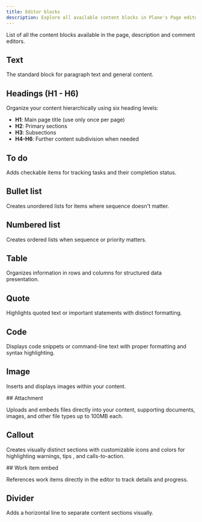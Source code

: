 ```yaml
---
title: Editor blocks
description: Explore all available content blocks in Plane's Page editor.
---
```



List of all the content blocks available in the page, description and comment editors.

## Text
The standard block for paragraph text and general content.

## Headings (H1 - H6)    
Organize your content hierarchically using six heading levels:

- **H1**: Main page title (use only once per page)
- **H2**: Primary sections
- **H3**: Subsections
- **H4-H6**: Further content subdivision when needed 

## To do
Adds checkable items for tracking tasks and their completion status.

## Bullet list
Creates unordered lists for items where sequence doesn't matter.

## Numbered list
Creates ordered lists when sequence or priority matters.                                   

## Table     
Organizes information in rows and columns for structured data presentation.

## Quote
Highlights quoted text or important statements with distinct formatting.

## Code
Displays code snippets or command-line text with proper formatting and syntax highlighting.

## Image
Inserts and displays images within your content. 

<div className="tag-wrapper">
 ## Attachment
<Tags 
  tags={[ 
    { name: "Pro", link:"https://plane.so/pricing", additionalClass: "pro" }
  ]} 
 />
</div>

Uploads and embeds files directly into your content, supporting documents, images, and other file types up to 100MB each.

## Callout   
Creates visually distinct sections with customizable icons and colors for highlighting warnings, tips , and calls-to-action.

<div className="tag-wrapper">
 ## Work item embed
<Tags 
  tags={[ 
    { name: "Pro", link:"https://plane.so/pricing", additionalClass: "pro" }
  ]} 
 />
</div>

References work items directly in the editor to track details and progress. 

## Divider 
Adds a horizontal line to separate content sections visually.
